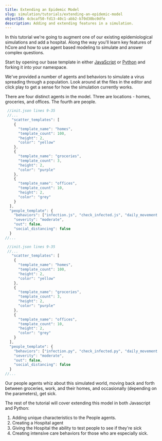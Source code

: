 ```yaml
---
title: Extending an Epidemic Model
slug: simulation/tutorials/extending-an-epidemic-model
objectId: 4cbcaf50-fd13-40c1-abb2-b70d30bc0dfe
description: Adding and extending features in a simulation.
---
```


In this tutorial we're going to augment one of our existing epidemiological simulations and add a hospital. Along the way you'll learn key features of hCore and how to use agent based modeling to simulate and answer complex questions.

Start by opening our base template in either [JavaScript](https://simulation.hash.ai/@hash/getting-started-base) or [Python](https://simulation.hash.ai/@hash/getting-started-base-python) and forking it into your namespace.

We've provided a number of agents and behaviors to simulate a virus spreading through a population. Look around at the files in the editor and click play to get a sense for how the simulation currently works.

There are four distinct agents in the model. Three are locations - homes, groceries, and offices. The fourth are people.

<Tabs>
<Tab title="JavaScript" >

```javascript
 //init.json lines 9-35
 //...
   "scatter_templates": [
    {
      "template_name": "homes",
      "template_count": 100,
      "height": 2,
      "color": "yellow"
    },
    {
      "template_name": "groceries",
      "template_count": 3,
      "height": 2,
      "color": "purple"
    },
    {
      "template_name": "offices",
      "template_count": 10,
      "height": 2,
      "color": "grey"
    }
  ],
  "people_template": {
    "behaviors": ["infection.js", "check_infected.js", "daily_movement.js"],
    "severity": "moderate",
    "out": false,
    "social_distancing": false
  }
//...
```

</Tab>

<Tab title="Python" >

```javascript
 //init.json lines 9-35
 //...
   "scatter_templates": [
    {
      "template_name": "homes",
      "template_count": 100,
      "height": 2,
      "color": "yellow"
    },
    {
      "template_name": "groceries",
      "template_count": 3,
      "height": 2,
      "color": "purple"
    },
    {
      "template_name": "offices",
      "template_count": 10,
      "height": 2,
      "color": "grey"
    }
  ],
  "people_template": {
    "behaviors": ["infection.py", "check_infected.py", "daily_movement.py"],
    "severity": "moderate",
    "out": false,
    "social_distancing": false
  }
//...
```

</Tab>
</Tabs>

Our people agents whiz about this simulated world, moving back and forth between groceries, work, and their homes, and occasionally \(depending on the parameters\), get sick.

The rest of the tutorial will cover extending this model in both Javascript and Python:

1. Adding unique characteristics to the People agents.
1. Creating a Hospital agent
1. Giving the Hospital the ability to test people to see if they're sick
1. Creating intensive care behaviors for those who are especially sick.

